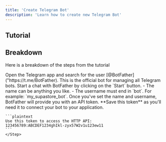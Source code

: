 ```yaml
---
title: 'Create Telegram Bot'
description: 'Learn how to create new Telegram Bot'
---
```


## Tutorial



## Breakdown

Here is a breakdown of the steps from the tutorial

<Steps>
    <Step title="Go to @BotFather">
        Open the Telegram app and search for the user [@BotFather]("https://t.me/BotFather). This is the official bot for managing all Telegram bots.
    </Step>
    <Step title="Press Start">
        Start a chat with BotFather by clicking on the `Start` button.
    </Step>
    <Step title="Enter /newbot command and press Enter">
    </Step>
    <Step title="Follow the instructions to set a name and username for your bot">
    - The name can be anything you like.
    - The username must end in `bot`. For example: `my_supastore_bot`.
    </Step>
    <Step title="Save Bot Token">
    Once you've set the name and username, BotFather will provide you with an API token. **Save this token** as you'll need it to connect your bot to your application.

    ```plaintext
    Use this token to access the HTTP API:
    123456789:ABCDEF1234ghIkl-zyx57W2v1u123ew11
    ```
    </Step>
</Steps>